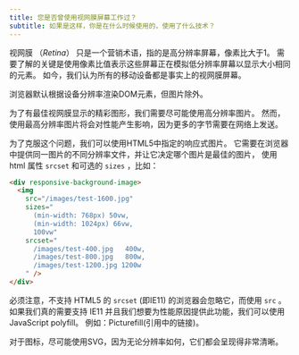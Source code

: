 ```yaml
---
title: 您是否曾使用视网膜屏幕工作过？
subtitle: 如果是这样，你是在什么时候使用的，使用了什么技术？
---
```


视网膜 （_Retina_） 只是一个营销术语，指的是高分辨率屏幕，像素比大于1。 需要了解的关键是使用像素比值表示这些屏幕正在模拟低分辨率屏幕以显示大小相同的元素。 如今，我们认为所有的移动设备都是事实上的视网膜屏幕。

浏览器默认根据设备分辨率渲染DOM元素，但图片除外。

为了有最佳视网膜显示的精彩图形，我们需要尽可能使用高分辨率图片。 然而，使用最高分辨率图片将会对性能产生影响，因为更多的字节需要在网络上发送。

为了克服这个问题，我们可以使用HTML5中指定的响应式图片。 它需要在浏览器中提供同一图片的不同分辨率文件，并让它决定哪个图片是最佳的图片， 使用 html 属性 `srcset` 和可选的 `sizes` ，比如：

```html
<div responsive-background-image>
  <img
    src="/images/test-1600.jpg"
    sizes="
      (min-width: 768px) 50vw,
      (min-width: 1024px) 66vw,
      100vw"
    srcset="
      /images/test-400.jpg   400w,
      /images/test-800.jpg   800w,
      /images/test-1200.jpg 1200w
    " />
</div>
```

必须注意，不支持 HTML5 的 `srcset` (即IE11) 的浏览器会忽略它，而使用 `src` 。 如果我们真的需要支持 IE11 并且我们想要为性能原因提供此功能，我们可以使用 JavaScript polyfill。 例如：Picturefill(引用中的链接)。

对于图标，尽可能使用SVG，因为无论分辨率如何，它们都会呈现得非常清晰。
